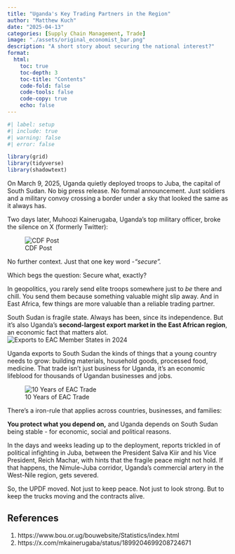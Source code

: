 ```yaml
---
title: "Uganda's Key Trading Partners in the Region"
author: "Matthew Kuch"
date: "2025-04-13"
categories: [Supply Chain Management, Trade]
image: "./assets/original_economist_bar.png"
description: "A short story about securing the national interest?"
format: 
  html:
    toc: true
    toc-depth: 3
    toc-title: "Contents"
    code-fold: false
    code-tools: false
    code-copy: true
    echo: false
---
```


```r
#| label: setup
#| include: true
#| warning: false
#| error: false

library(grid)
library(tidyverse)
library(shadowtext)

```

On March 9, 2025, Uganda quietly deployed troops to Juba, the capital of South Sudan. No big press release. No formal announcement. Just soldiers and a military convoy crossing a border under a sky that looked the same as it always has.

Two days later, Muhoozi Kainerugaba, Uganda’s top military officer, broke the silence on X (formerly Twitter):

![CDF Post](assets/MK_South_Sudan_Post.jpg)

No further context. Just that one key word -*"secure".*

Which begs the question: Secure what, exactly?

In geopolitics, you rarely send elite troops somewhere just to *be* there and chill. You send them because something valuable might slip away. And in East Africa, few things are more valuable than a reliable trading partner.

South Sudan is fragile state. Always has been, since its independence. But it’s also Uganda’s **second-largest export market in the East African region**, an economic fact that matters alot. ![Exports to EAC Member States in 2024](assets/barchart-v2.png)

Uganda exports to South Sudan the kinds of things that a young country needs to grow: building materials, household goods, processed food, medicine. That trade isn’t just business for Uganda, it’s an economic lifeblood for thousands of Ugandan businesses and jobs.

![10 Years of EAC Trade](assets/eac-2charts.png)

There’s a iron-rule that applies across countries, businesses, and families:

**You protect what you depend on,** and Uganda depends on South Sudan being stable - for economic, social and political reasons.

In the days and weeks leading up to the deployment, reports trickled in of political infighting in Juba, between the President Salva Kiir and his Vice President, Reich Machar, with hints that the fragile peace might not hold. If that happens, the Nimule-Juba corridor, Uganda’s commercial artery in the West-Nile region, gets severed.

So, the UPDF moved. Not just to keep peace. Not just to look strong. But to keep the trucks moving and the contracts alive.

## References

1.  https://www.bou.or.ug/bouwebsite/Statistics/index.html
2.  https://x.com/mkainerugaba/status/1899204699208724671
